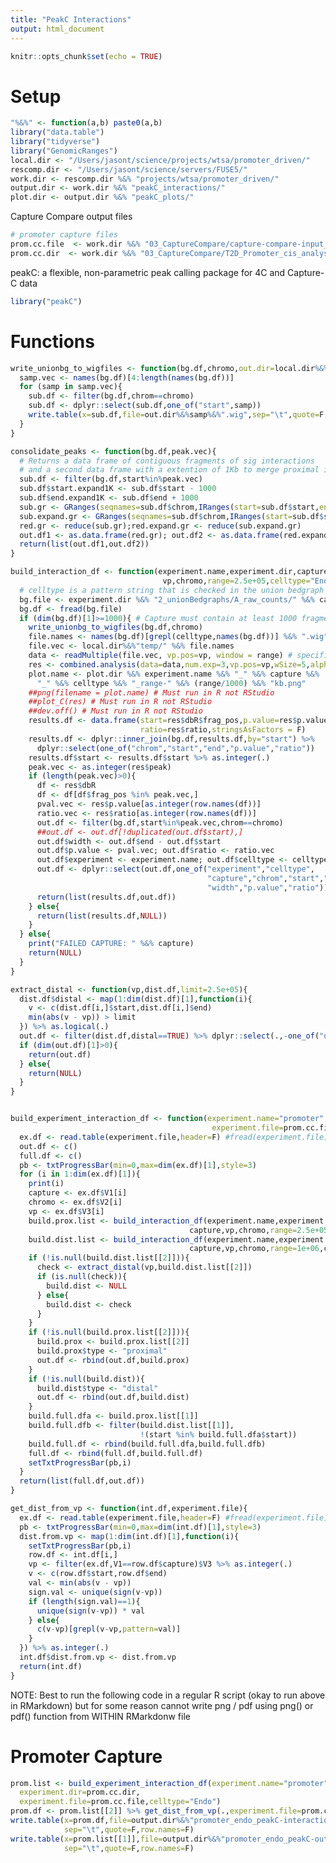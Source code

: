 ```yaml
---
title: "PeakC Interactions"
output: html_document
---
```


```r
knitr::opts_chunk$set(echo = TRUE)
```

# Setup 

```r
"%&%" <- function(a,b) paste0(a,b)
library("data.table")
library("tidyverse")
library("GenomicRanges")
local.dir <- "/Users/jasont/science/projects/wtsa/promoter_driven/"
rescomp.dir <- "/Users/jasont/science/servers/FUSE5/"
work.dir <- rescomp.dir %&% "projects/wtsa/promoter_driven/"
output.dir <- work.dir %&% "peakC_interactions/"
plot.dir <- output.dir %&% "peakC_plots/"
```

Capture Compare output files 

```r
# promoter capture files 
prom.cc.file  <- work.dir %&% "03_CaptureCompare/capture-compare-input_hg38.txt"
prom.cc.dir  <- work.dir %&% "03_CaptureCompare/T2D_Promoter_cis_analysis/"
```

peakC: a flexible, non-parametric peak calling package for 4C and Capture-C data

```r
library("peakC")
```


# Functions

```r

write_unionbg_to_wigfiles <- function(bg.df,chromo,out.dir=local.dir%&%"temp/"){
  samp.vec <- names(bg.df)[4:length(names(bg.df))]
  for (samp in samp.vec){
    sub.df <- filter(bg.df,chrom==chromo)
    sub.df <- dplyr::select(sub.df,one_of("start",samp)) 
    write.table(x=sub.df,file=out.dir%&%samp%&%".wig",sep="\t",quote=F,row.names = F,col.names = F)
  }
}

consolidate_peaks <- function(bg.df,peak.vec){
  # Returns a data frame of contiguous fragments of sig interactions 
  # and a second data frame with a extention of 1Kb to merge proximal interaction 
  sub.df <- filter(bg.df,start%in%peak.vec)
  sub.df$start.expand1K <- sub.df$start - 1000
  sub.df$end.expand1K <- sub.df$end + 1000
  sub.gr <- GRanges(seqnames=sub.df$chrom,IRanges(start=sub.df$start,end=sub.df$end))
  sub.expand.gr <- GRanges(seqnames=sub.df$chrom,IRanges(start=sub.df$start.expand1K,end=sub.df$end.expand1K))
  red.gr <- reduce(sub.gr);red.expand.gr <- reduce(sub.expand.gr)
  out.df1 <- as.data.frame(red.gr); out.df2 <- as.data.frame(red.expand.gr)
  return(list(out.df1,out.df2))
}

build_interaction_df <- function(experiment.name,experiment.dir,capture,
                                  vp,chromo,range=2.5e+05,celltype="Endo"){
  # celltype is a pattern string that is checked in the union bedgraph file used for extraction
  bg.file <- experiment.dir %&% "2_unionBedgraphs/A_raw_counts/" %&% capture %&% "_raw.unionbdg"
  bg.df <- fread(bg.file)  
  if (dim(bg.df)[1]>=1000){ # Capture must contain at least 1000 fragments in unionbedgraph 
    write_unionbg_to_wigfiles(bg.df,chromo)
    file.names <- names(bg.df)[grepl(celltype,names(bg.df))] %&% ".wig"
    file.vec <- local.dir%&%"temp/" %&% file.names 
    data <- readMultiple(file.vec, vp.pos=vp, window = range) # specified range 
    res <- combined.analysis(data=data,num.exp=3,vp.pos=vp,wSize=5,alphaFDR=0.05)
    plot.name <- plot.dir %&% experiment.name %&% "_" %&% capture %&% 
      "_" %&% celltype %&% "_range-" %&% (range/1000) %&% "kb.png"
    ##png(filename = plot.name) # Must run in R not RStudio 
    ##plot_C(res) # Must run in R not RStudio
    ##dev.off() # Must run in R not RStudio
    results.df <- data.frame(start=res$dbR$frag_pos,p.value=res$p.value,
                             ratio=res$ratio,stringsAsFactors = F)
    results.df <- dplyr::inner_join(bg.df,results.df,by="start") %>% 
      dplyr::select(one_of("chrom","start","end","p.value","ratio"))
    results.df$start <- results.df$start %>% as.integer(.)
    peak.vec <- as.integer(res$peak)
    if (length(peak.vec)>0){
      df <- res$dbR 
      df <- df[df$frag_pos %in% peak.vec,]
      pval.vec <- res$p.value[as.integer(row.names(df))]
      ratio.vec <- res$ratio[as.integer(row.names(df))]
      out.df <- filter(bg.df,start%in%peak.vec,chrom==chromo)
      ##out.df <- out.df[!duplicated(out.df$start),]
      out.df$width <- out.df$end - out.df$start
      out.df$p.value <- pval.vec; out.df$ratio <- ratio.vec
      out.df$experiment <- experiment.name; out.df$celltype <- celltype; out.df$capture <- capture
      out.df <- dplyr::select(out.df,one_of("experiment","celltype",
                                            "capture","chrom","start","end",
                                            "width","p.value","ratio"))
      return(list(results.df,out.df))   
    } else{
      return(list(results.df,NULL))
    }    
  } else{
    print("FAILED CAPTURE: " %&% capture)
    return(NULL)
  }
}

```


```r

extract_distal <- function(vp,dist.df,limit=2.5e+05){
  dist.df$distal <- map(1:dim(dist.df)[1],function(i){
    v <- c(dist.df[i,]$start,dist.df[i,]$end)
    min(abs(v - vp)) > limit
  }) %>% as.logical(.)
  out.df <- filter(dist.df,distal==TRUE) %>% dplyr::select(.,-one_of("distal"))
  if (dim(out.df)[1]>0){
    return(out.df)    
  } else{
    return(NULL)
  }
}


build_experiment_interaction_df <- function(experiment.name="promoter",experiment.dir=prom.cc.dir,
                                             experiment.file=prom.cc.file,celltype="Endo"){
  ex.df <- read.table(experiment.file,header=F) #fread(experiment.file)
  out.df <- c()
  full.df <- c() 
  pb <- txtProgressBar(min=0,max=dim(ex.df)[1],style=3)
  for (i in 1:dim(ex.df)[1]){
    print(i)
    capture <- ex.df$V1[i]
    chromo <- ex.df$V2[i]
    vp <- ex.df$V3[i]
    build.prox.list <- build_interaction_df(experiment.name,experiment.dir,
                                        capture,vp,chromo,range=2.5e+05,celltype)
    build.dist.list <- build_interaction_df(experiment.name,experiment.dir,
                                        capture,vp,chromo,range=1e+06,celltype)
    if (!is.null(build.dist.list[[2]])){
      check <- extract_distal(vp,build.dist.list[[2]])
      if (is.null(check)){
        build.dist <- NULL
      } else{
        build.dist <- check
      }      
    }
    if (!is.null(build.prox.list[[2]])){
      build.prox <- build.prox.list[[2]]
      build.prox$type <- "proximal"
      out.df <- rbind(out.df,build.prox)
    }
    if (!is.null(build.dist)){
      build.dist$type <- "distal"
      out.df <- rbind(out.df,build.dist)
    }
    build.full.dfa <- build.prox.list[[1]]
    build.full.dfb <- filter(build.dist.list[[1]],
                             !(start %in% build.full.dfa$start))
    build.full.df <- rbind(build.full.dfa,build.full.dfb)
    full.df <- rbind(full.df,build.full.df)
    setTxtProgressBar(pb,i)
  }
  return(list(full.df,out.df))
}

get_dist_from_vp <- function(int.df,experiment.file){
  ex.df <- read.table(experiment.file,header=F) #fread(experiment.file)
  pb <- txtProgressBar(min=0,max=dim(int.df)[1],style=3)
  dist.from.vp <- map(1:dim(int.df)[1],function(i){
    setTxtProgressBar(pb,i)
    row.df <- int.df[i,]
    vp <- filter(ex.df,V1==row.df$capture)$V3 %>% as.integer(.)
    v <- c(row.df$start,row.df$end)
    val <- min(abs(v - vp))  
    sign.val <- unique(sign(v-vp))
    if (length(sign.val)==1){
      unique(sign(v-vp)) * val
    } else{
      c(v-vp)[grepl(v-vp,pattern=val)]
    }
  }) %>% as.integer(.)
  int.df$dist.from.vp <- dist.from.vp
  return(int.df)
}

```

NOTE: Best to run the following code in a regular R script (okay to run above in RMarkdown) but for some reason cannot write png / pdf using png() or pdf() function from WITHIN RMarkdonw file 

# Promoter Capture 

```r
prom.list <- build_experiment_interaction_df(experiment.name="promoter",
  experiment.dir=prom.cc.dir,                                 
  experiment.file=prom.cc.file,celltype="Endo")
prom.df <- prom.list[[2]] %>% get_dist_from_vp(.,experiment.file=prom.cc.file)
write.table(x=prom.df,file=output.dir%&%"promoter_endo_peakC-interactions.txt",
            sep="\t",quote=F,row.names=F)
write.table(x=prom.list[[1]],file=output.dir%&%"promoter_endo_peakC-output.txt",
            sep="\t",quote=F,row.names=F)
```
